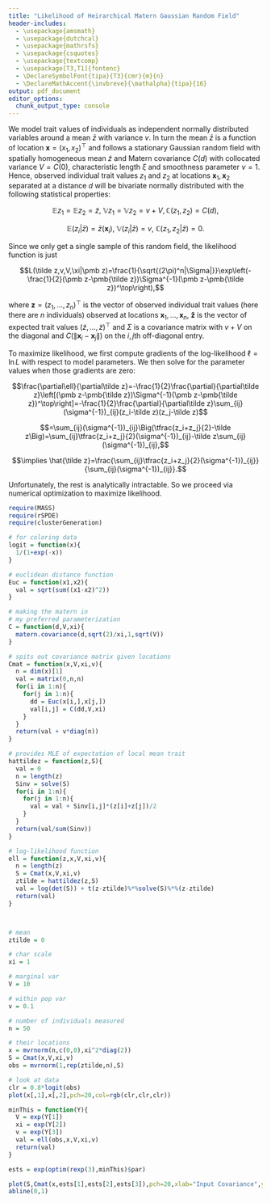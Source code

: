 ```yaml
---
title: "Likelihood of Heirarchical Matern Gaussian Random Field"
header-includes:
  - \usepackage{amsmath}
  - \usepackage{dutchcal}
  - \usepackage{mathrsfs}
  - \usepackage{csquotes}
  - \usepackage{textcomp}
  - \usepackage[T3,T1]{fontenc}
  - \DeclareSymbolFont{tipa}{T3}{cmr}{m}{n}
  - \DeclareMathAccent{\invbreve}{\mathalpha}{tipa}{16}
output: pdf_document
editor_options: 
  chunk_output_type: console
---
```


We model trait values of individuals as independent normally distributed variables around a mean $\bar z$ with variance $v$. In turn the mean $\bar z$ is a function of location $\pmb x=(x_1,x_2)^\top$ and follows a stationary Gaussian random field with spatially homogeneous mean $\tilde z$ and Matern covariance $C(d)$ with collocated variance $V=C(0)$, characteristic length $\xi$ and smoothness parameter $\nu=1$. Hence, observed individual trait values $z_1$ and $z_2$ at locations $\pmb x_1,\pmb x_2$ separated at a distance $d$ will be bivariate normally distributed with the following statistical properties:

$$\mathbb Ez_1=\mathbb Ez_2=\tilde z, \ \mathbb Vz_1=\mathbb Vz_2=v+V, \mathbb C(z_1,z_2)=C(d),$$

$$\mathbb E(z_i|\bar z)=\bar z(\pmb x_i), \ \mathbb V(z_i|\bar z)=v, \ \mathbb C(z_1,z_2|\bar z)=0.$$

Since we only get a single sample of this random field, the likelihood function is just

$$L(\tilde z,v,V,\xi|\pmb z)=\frac{1}{\sqrt{(2\pi)^n|\Sigma|}}\exp\left(-\frac{1}{2}(\pmb z-\pmb{\tilde z})\Sigma^{-1}(\pmb z-\pmb{\tilde z})^\top\right),$$

where $\pmb z=(z_1,\dots,z_n)^\top$ is the vector of observed individual trait values (here there are $n$ individuals) observed at locations $\pmb x_1,\dots,\pmb x_n$, $\pmb{\tilde z}$ is the vector of expected trait values $(\tilde z,\dots,\tilde z)^\top$ and $\Sigma$ is a covariance matrix with $v+V$ on the diagonal and $C(\|\pmb x_i-\pmb x_j\|)$ on the $i,j$th off-diagonal entry.

To maximize likelihood, we first compute gradients of the log-likelihood $\ell=\ln L$ with respect to model parameters. We then solve for the parameter values when those gradients are zero:

$$\frac{\partial\ell}{\partial\tilde z}=-\frac{1}{2}\frac{\partial}{\partial\tilde z}\left[(\pmb z-\pmb{\tilde z})\Sigma^{-1}(\pmb z-\pmb{\tilde z})^\top\right]=-\frac{1}{2}\frac{\partial}{\partial\tilde z}\sum_{ij}(\sigma^{-1})_{ij}(z_i-\tilde z)(z_j-\tilde z)$$

$$=\sum_{ij}(\sigma^{-1})_{ij}\Big(\tfrac{z_i+z_j}{2}-\tilde z\Big)=\sum_{ij}\tfrac{z_i+z_j}{2}(\sigma^{-1})_{ij}-\tilde z\sum_{ij}(\sigma^{-1})_{ij},$$

$$\implies \hat{\tilde z}=\frac{\sum_{ij}\tfrac{z_i+z_j}{2}(\sigma^{-1})_{ij}}{\sum_{ij}(\sigma^{-1})_{ij}}.$$

Unfortunately, the rest is analytically intractable. So we proceed via numerical optimization to maximize likelihood.


```r
require(MASS)
require(rSPDE)
require(clusterGeneration)

# for coloring data
logit = function(x){
  1/(1+exp(-x))
}

# euclidean distance function
Euc = function(x1,x2){
  val = sqrt(sum((x1-x2)^2))
}

# making the matern in 
# my preferred parameterization
C = function(d,V,xi){
  matern.covariance(d,sqrt(2)/xi,1,sqrt(V))
}

# spits out covariance matrix given locations
Cmat = function(x,V,xi,v){
  n = dim(x)[1]
  val = matrix(0,n,n)
  for(i in 1:n){
    for(j in 1:n){
      dd = Euc(x[i,],x[j,])
      val[i,j] = C(dd,V,xi)
    }
  }
  return(val + v*diag(n))
}

# provides MLE of expectation of local mean trait
hattildez = function(z,S){
  val = 0
  n = length(z)
  Sinv = solve(S)
  for(i in 1:n){
    for(j in 1:n){
      val = val + Sinv[i,j]*(z[i]+z[j])/2
    }
  }
  return(val/sum(Sinv))
}

# log-likelihood function
ell = function(z,x,V,xi,v){
  n = length(z)
  S = Cmat(x,V,xi,v)
  ztilde = hattildez(z,S)
  val = log(det(S)) + t(z-ztilde)%*%solve(S)%*%(z-ztilde)
  return(val)
}



# mean
ztilde = 0

# char scale
xi = 1

# marginal var
V = 10

# within pop var
v = 0.1

# number of individuals measured
n = 50

# their locations
x = mvrnorm(n,c(0,0),xi^2*diag(2))
S = Cmat(x,V,xi,v)
obs = mvrnorm(1,rep(ztilde,n),S)

# look at data
clr = 0.8*logit(obs)
plot(x[,1],x[,2],pch=20,col=rgb(clr,clr,clr))

minThis = function(Y){
  V = exp(Y[1])
  xi = exp(Y[2])
  v = exp(Y[3])
  val = ell(obs,x,V,xi,v)
  return(val)
}

ests = exp(optim(rexp(3),minThis)$par)

plot(S,Cmat(x,ests[1],ests[2],ests[3]),pch=20,xlab="Input Covariance",ylab="MLE Covariance")
abline(0,1)
```

